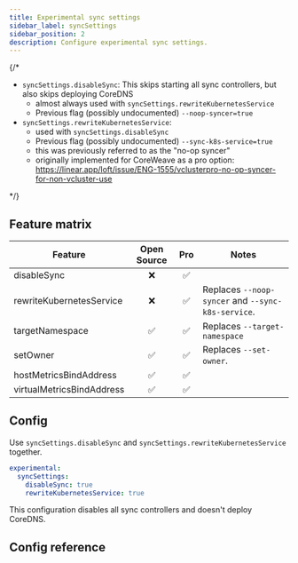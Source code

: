 ```yaml
---
title: Experimental sync settings
sidebar_label: syncSettings
sidebar_position: 2
description: Configure experimental sync settings.
---
```



{/*

- `syncSettings.disableSync`: This skips starting all sync controllers, but also skips deploying CoreDNS
  - almost always used with `syncSettings.rewriteKubernetesService`
  - Previous flag (possibly undocumented) `--noop-syncer=true`
- `syncSettings.rewriteKubernetesService`:
  - used with `syncSettings.disableSync`
  - Previous flag (possibly undocumented) `--sync-k8s-service=true`
  - this was previously referred to as the "no-op syncer"
  - originally implemented for CoreWeave as a pro option: https://linear.app/loft/issue/ENG-1555/vclusterpro-no-op-syncer-for-non-vcluster-use

*/}

## Feature matrix

| Feature  |  Open Source | Pro | Notes |
| -------- | :---------:  | :---------: |    ------- |
| disableSync              |  :x:            |      :white_check_mark:             | |
| rewriteKubernetesService              |    :x:           |   :white_check_mark:                | Replaces `--noop-syncer` and `--sync-k8s-service`. |
|  targetNamespace             |   :white_check_mark:            |  :white_check_mark:                  |  Replaces `--target-namespace` |
|  setOwner             |     :white_check_mark:          |   :white_check_mark:                 |  Replaces `--set-owner`.|
|  hostMetricsBindAddress             |   :white_check_mark:            |     :white_check_mark:               | |
| virtualMetricsBindAddress              |    :white_check_mark:           |  :white_check_mark:                  | |


## Config

Use `syncSettings.disableSync` and `syncSettings.rewriteKubernetesService` together.

```yaml
experimental:
  syncSettings:
    disableSync: true
    rewriteKubernetesService: true
```

This configuration disables all sync controllers and doesn't deploy CoreDNS.

## Config reference

<ExperimentalSyncSettings/>
